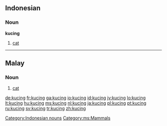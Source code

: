 ==Indonesian==

===Noun===
'''kucing'''

# [[cat]]

[[Category:Indonesian nouns]]

----

==Malay==

===Noun===
{{infl|ms|noun}}

# [[cat]]

[[Category:ms:Mammals]]

[[de:kucing]]
[[fr:kucing]]
[[ga:kucing]]
[[io:kucing]]
[[id:kucing]]
[[jv:kucing]]
[[lo:kucing]]
[[lt:kucing]]
[[hu:kucing]]
[[ms:kucing]]
[[nl:kucing]]
[[ja:kucing]]
[[pl:kucing]]
[[pt:kucing]]
[[ru:kucing]]
[[sv:kucing]]
[[tr:kucing]]
[[zh:kucing]]